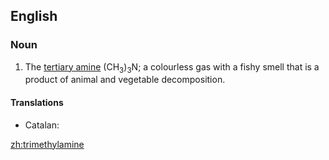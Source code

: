 ==English==
{{wikipedia}}

===Noun===
{{en-noun|head=[[trimethyl]][[amine]]|s|-}}

# {{organic compound}} The [[tertiary amine]] (CH<sub>3</sub>)<sub>3</sub>N; a colourless gas with a fishy smell that is a product of animal and vegetable decomposition.

====Translations====
{{trans-top|(CH<sub>3</sub>)<sub>3</sub>N}}
* Catalan: {{t|ca|trimetilamina|f}}
{{trans-mid}}
{{trans-bottom}}

[[zh:trimethylamine]]